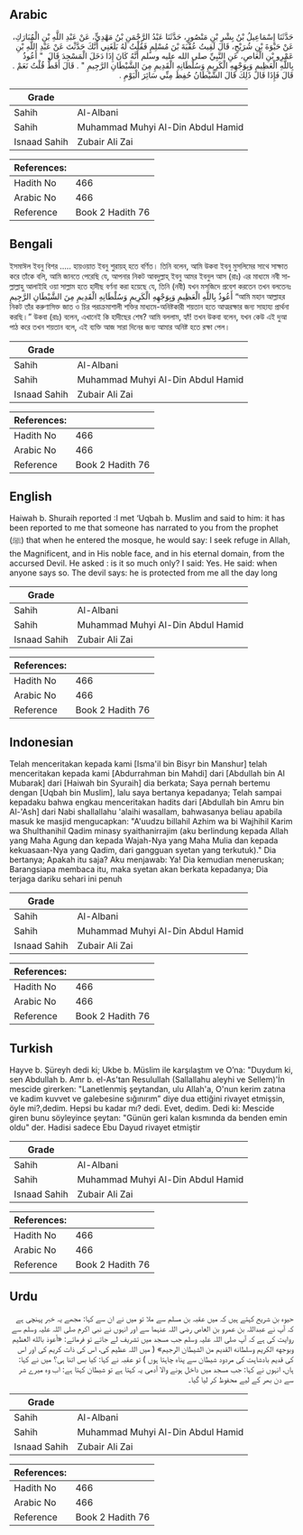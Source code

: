 ## Arabic


<div dir="rtl" lang="ar" style={{fontSize:'larger',backgroundColor:'#f8f9fa',padding:20}}>
حَدَّثَنَا إِسْمَاعِيلُ بْنُ بِشْرِ بْنِ مَنْصُورٍ، حَدَّثَنَا عَبْدُ الرَّحْمَنِ بْنُ مَهْدِيٍّ، عَنْ عَبْدِ اللَّهِ بْنِ الْمُبَارَكِ، عَنْ حَيْوَةَ بْنِ شُرَيْحٍ، قَالَ لَقِيتُ عُقْبَةَ بْنَ مُسْلِمٍ فَقُلْتُ لَهُ بَلَغَنِي أَنَّكَ حَدَّثْتَ عَنْ عَبْدِ اللَّهِ بْنِ عَمْرِو بْنِ الْعَاصِ، عَنِ النَّبِيِّ صلى الله عليه وسلم أَنَّهُ كَانَ إِذَا دَخَلَ الْمَسْجِدَ قَالَ ‏ "‏ أَعُوذُ بِاللَّهِ الْعَظِيمِ وَبِوَجْهِهِ الْكَرِيمِ وَسُلْطَانِهِ الْقَدِيمِ مِنَ الشَّيْطَانِ الرَّجِيمِ ‏"‏ ‏.‏ قَالَ أَقَطُّ قُلْتُ نَعَمْ ‏.‏ قَالَ فَإِذَا قَالَ ذَلِكَ قَالَ الشَّيْطَانُ حُفِظَ مِنِّي سَائِرَ الْيَوْمِ ‏.‏
</div>
<div style={{backgroundColor:'#f8f9fa',padding:20, marginBottom: 10}}><table> <thead> <tr> <th>Grade</th> <th></th> </tr> </thead> <tbody> <tr><td>Sahih</td><td>Al-Albani</td></tr><tr><td>Sahih</td><td>Muhammad Muhyi Al-Din Abdul Hamid</td></tr><tr><td>Isnaad Sahih</td><td>Zubair Ali Zai</td></tr></tbody></table><table> <thead> <tr> <th>References:</th> <th></th> </tr> </thead> <tbody><tr><td>Hadith No</td><td>466</td></tr><tr><td>Arabic No</td><td>466</td></tr><tr><td>Reference</td><td>Book 2 Hadith 76</td></tr></tbody></table></div>

## Bengali


<div dir="ltr" lang="bn" style={{fontSize:'larger',backgroundColor:'#f8f9fa',padding:20}}>
ইসমাঈল ইবনু বিশর ..... হায়ওয়াত ইবনু শুরায়হ্ হতে বর্ণিত। তিনি বলেন, আমি উকবা ইবনু মুসলিমের সাথে সাক্ষাত করে তাঁকে বলি, আমি জানতে পেরেছি যে, আপনার নিকট আবদুল্লাহ্ ইবনু আমর ইবনুল আস (রাঃ) এর মাধ্যমে নবী সাল্লাল্লাহু আলাইহি ওয়া সাল্লাম হতে হাদীছ বর্ণনা করা হয়েছে যে, তিনি (নবী) যখন মসজিদে প্রবেশ করতেন তখন বলতেনঃ أَعُوذُ بِاللَّهِ الْعَظِيمِ وَبِوَجْهِهِ الْكَرِيمِ وَسُلْطَانِهِ الْقَدِيمِ مِنَ الشَّيْطَانِ الرَّجِيمِ “আমি মহান আল্লাহর নিকট তাঁর করুণাসিক্ত জাত ও চির পরাক্রমাশালী শক্তির মাধ্যমে-অনিষ্টকারী শয়তান হতে আত্মরক্ষার জন্য সাহায্য প্রার্থনা করছি।” উকবা (রাঃ) বলেন, এখানেই কি হাদীছের শেষ? আমি বললাম, হ্যাঁ! তখন উকবা বলেন, যখন কেউ এই দুআ পাঠ করে তখন শয়তান বলে, এই ব্যক্তি আজ সারা দিনের জন্য আমার অনিষ্ট হতে রক্ষা পেল।
</div>
<div style={{backgroundColor:'#f8f9fa',padding:20, marginBottom: 10}}><table> <thead> <tr> <th>Grade</th> <th></th> </tr> </thead> <tbody> <tr><td>Sahih</td><td>Al-Albani</td></tr><tr><td>Sahih</td><td>Muhammad Muhyi Al-Din Abdul Hamid</td></tr><tr><td>Isnaad Sahih</td><td>Zubair Ali Zai</td></tr></tbody></table><table> <thead> <tr> <th>References:</th> <th></th> </tr> </thead> <tbody><tr><td>Hadith No</td><td>466</td></tr><tr><td>Arabic No</td><td>466</td></tr><tr><td>Reference</td><td>Book 2 Hadith 76</td></tr></tbody></table></div>

## English


<div dir="ltr" lang="en" style={{fontSize:'larger',backgroundColor:'#f8f9fa',padding:20}}>
Haiwah b. Shuraih reported :I met ‘Uqbah b. Muslim and said to him: it has been reported to me that someone has narrated to you from the prophet (ﷺ) that when he entered the mosque, he would say: I seek refuge in Allah, the Magnificent, and in His noble face, and in his eternal domain, from the accursed Devil. He asked : is it so much only? I said: Yes. He said: when anyone says so. The devil says: he is protected from me all the day long
</div>
<div style={{backgroundColor:'#f8f9fa',padding:20, marginBottom: 10}}><table> <thead> <tr> <th>Grade</th> <th></th> </tr> </thead> <tbody> <tr><td>Sahih</td><td>Al-Albani</td></tr><tr><td>Sahih</td><td>Muhammad Muhyi Al-Din Abdul Hamid</td></tr><tr><td>Isnaad Sahih</td><td>Zubair Ali Zai</td></tr></tbody></table><table> <thead> <tr> <th>References:</th> <th></th> </tr> </thead> <tbody><tr><td>Hadith No</td><td>466</td></tr><tr><td>Arabic No</td><td>466</td></tr><tr><td>Reference</td><td>Book 2 Hadith 76</td></tr></tbody></table></div>

## Indonesian


<div dir="ltr" lang="id" style={{fontSize:'larger',backgroundColor:'#f8f9fa',padding:20}}>
Telah menceritakan kepada kami [Isma'il bin Bisyr bin Manshur] telah menceritakan kepada kami [Abdurrahman bin Mahdi] dari [Abdullah bin Al Mubarak] dari [Haiwah bin Syuraih] dia berkata; Saya pernah bertemu dengan [Uqbah bin Muslim], lalu saya bertanya kepadanya; Telah sampai kepadaku bahwa engkau menceritakan hadits dari [Abdullah bin Amru bin Al-'Ash] dari Nabi shallallahu 'alaihi wasallam, bahwasanya beliau apabila masuk ke masjid mengucapkan: "A'uudzu billahil Azhim wa bi Wajhihil Karim wa Shulthanihil Qadim minasy syaithanirrajim (aku berlindung kepada Allah yang Maha Agung dan kepada Wajah-Nya yang Maha Mulia dan kepada kekuasaan-Nya yang Qadim, dari gangguan syetan yang terkutuk)." Dia bertanya; Apakah itu saja? Aku menjawab: Ya! Dia kemudian meneruskan; Barangsiapa membaca itu, maka syetan akan berkata kepadanya; Dia terjaga dariku sehari ini penuh
</div>
<div style={{backgroundColor:'#f8f9fa',padding:20, marginBottom: 10}}><table> <thead> <tr> <th>Grade</th> <th></th> </tr> </thead> <tbody> <tr><td>Sahih</td><td>Al-Albani</td></tr><tr><td>Sahih</td><td>Muhammad Muhyi Al-Din Abdul Hamid</td></tr><tr><td>Isnaad Sahih</td><td>Zubair Ali Zai</td></tr></tbody></table><table> <thead> <tr> <th>References:</th> <th></th> </tr> </thead> <tbody><tr><td>Hadith No</td><td>466</td></tr><tr><td>Arabic No</td><td>466</td></tr><tr><td>Reference</td><td>Book 2 Hadith 76</td></tr></tbody></table></div>

## Turkish


<div dir="ltr" lang="tr" style={{fontSize:'larger',backgroundColor:'#f8f9fa',padding:20}}>
Hayve b. Şüreyh dedi ki; Ukbe b. Müslim ile karşılaştım ve O’na: "Duydum ki, sen Abdullah b. Amr b. el-As'tan Resulullah (Sallallahu aleyhi ve Sellem)'İn mescide girerken: "Lanetlenmiş şeytandan, ulu Allah'a, O'nun kerim zatına ve kadim kuvvet ve galebesine sığınırım” diye dua ettiğini rivayet etmişsin, öyle mi?,dedim. Hepsi bu kadar mı? dedi. Evet, dedim. Dedi ki: Mescide giren bunu söyleyince şeytan: "Günün geri kalan kısmında da benden emin oldu" der. Hadisi sadece Ebu Dayud rivayet etmiştir
</div>
<div style={{backgroundColor:'#f8f9fa',padding:20, marginBottom: 10}}><table> <thead> <tr> <th>Grade</th> <th></th> </tr> </thead> <tbody> <tr><td>Sahih</td><td>Al-Albani</td></tr><tr><td>Sahih</td><td>Muhammad Muhyi Al-Din Abdul Hamid</td></tr><tr><td>Isnaad Sahih</td><td>Zubair Ali Zai</td></tr></tbody></table><table> <thead> <tr> <th>References:</th> <th></th> </tr> </thead> <tbody><tr><td>Hadith No</td><td>466</td></tr><tr><td>Arabic No</td><td>466</td></tr><tr><td>Reference</td><td>Book 2 Hadith 76</td></tr></tbody></table></div>

## Urdu


<div dir="rtl" lang="ur" style={{fontSize:'larger',backgroundColor:'#f8f9fa',padding:20}}>
حیوہ بن شریح کہتے ہیں کہ میں عقبہ بن مسلم سے ملا تو میں نے ان سے کہا: مجھے یہ خبر پہنچی ہے کہ آپ نے عبداللہ بن عمرو بن العاص رضی اللہ عنہما سے اور انہوں نے نبی اکرم صلی اللہ علیہ وسلم سے روایت کی ہے کہ آپ صلی اللہ علیہ وسلم جب مسجد میں تشریف لے جاتے تو فرماتے: «أعوذ بالله العظيم وبوجهه الكريم وسلطانه القديم من الشيطان الرجيم» ( میں اللہ عظیم کی، اس کی ذات کریم کی اور اس کی قدیم بادشاہت کی مردود شیطان سے پناہ چاہتا ہوں ) تو عقبہ نے کہا: کیا بس اتنا ہی؟ میں نے کہا: ہاں، انہوں نے کہا: جب مسجد میں داخل ہونے والا آدمی یہ کہتا ہے تو شیطان کہتا ہے: اب وہ میرے شر سے دن بھر کے لیے محفوظ کر لیا گیا۔
</div>
<div style={{backgroundColor:'#f8f9fa',padding:20, marginBottom: 10}}><table> <thead> <tr> <th>Grade</th> <th></th> </tr> </thead> <tbody> <tr><td>Sahih</td><td>Al-Albani</td></tr><tr><td>Sahih</td><td>Muhammad Muhyi Al-Din Abdul Hamid</td></tr><tr><td>Isnaad Sahih</td><td>Zubair Ali Zai</td></tr></tbody></table><table> <thead> <tr> <th>References:</th> <th></th> </tr> </thead> <tbody><tr><td>Hadith No</td><td>466</td></tr><tr><td>Arabic No</td><td>466</td></tr><tr><td>Reference</td><td>Book 2 Hadith 76</td></tr></tbody></table></div>